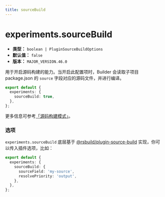 ```yaml
---
title: sourceBuild
---
```


# experiments.sourceBuild

- **类型：** `boolean | PluginSourceBuildOptions`
- **默认值：** `false`
- **版本：** `MAJOR_VERSION.46.0`

用于开启源码构建的能力。当开启此配置项时，Builder 会读取子项目 package.json 的 `source` 字段对应的源码文件，并进行编译。

```ts
export default {
  experiments: {
    sourceBuild: true,
  },
};
```

更多信息可参考[「源码构建模式」](https://modernjs.dev/guides/advanced-features/source-build.html)。

### 选项

`experiments.sourceBuild` 底层基于 [@rsbuild/plugin-source-build](https://github.com/rspack-contrib/rsbuild-plugin-source-build?tab=readme-ov-file#options) 实现，你可以传入插件选项，比如：

```ts
export default {
  experiments: {
    sourceBuild: {
      sourceField: 'my-source',
      resolvePriority: 'output',
    },
  },
};
```
